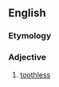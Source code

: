 ==English==

===Etymology===
{{rfe|en|From [[γόμφος]] perhaps?}}

===Adjective===
{{en-adj|-}}

# [[toothless]]